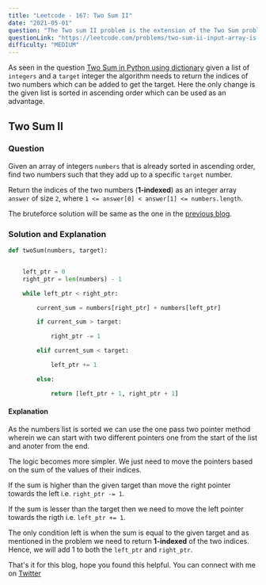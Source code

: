 ```yaml
---
title: "Leetcode - 167: Two Sum II"
date: "2021-05-01"
question: "The Two sum II problem is the extension of the Two Sum problem which can be solved using the pointers technique"
questionLink: "https://leetcode.com/problems/two-sum-ii-input-array-is-sorted/"
difficulty: "MEDIUM"
---
```


As seen in the question <a target="_blank" href="/leetcode/leetcode-arrays-two-sum-1">Two Sum in Python using dictionary</a> given a list of `integers` and a `target` integer the algorithm needs to return the indices of two numbers which can be added to get the target.
Here the only change is the given list is sorted in ascending order which can be used as an advantage.

## Two Sum II

### Question

Given an array of integers `numbers` that is already sorted in ascending order, find two numbers such that they add up to a specific `target` number.

Return the indices of the two numbers (**1-indexed**) as an integer array `answer` of size `2`, where `1 <= answer[0] < answer[1] <= numbers.length`.

The bruteforce solution will be same as the one in the <a target="_blank" href="/leetcode/leetcode-arrays-two-sum-1">previous blog</a>.

### Solution and Explanation

```py:towsumtwo_onepass.py
def twoSum(numbers, target):


    left_ptr = 0
    right_ptr = len(numbers) - 1

    while left_ptr < right_ptr:

        current_sum = numbers[right_ptr] + numbers[left_ptr]

        if current_sum > target:

            right_ptr -= 1

        elif current_sum < target:

            left_ptr += 1

        else:

            return [left_ptr + 1, right_ptr + 1]
```

#### Explanation

As the numbers list is sorted we can use the one pass two pointer method wherein we can start with two different pointers one from the start of the list
and anoter from the end.

The logic becomes more simpler. We just need to move the pointers based on the sum of the values of their indices.

If the sum is higher than the given target than move the right pointer towards the left i.e. `right_ptr -= 1`.

If the sum is lesser than the target then we need to move the left pointer towards the rigth i.e. `left_ptr += 1`.

The only condition left is
when the sum is equal to the given target and as mentioned in the problem we need to return **1-indexed** of the two indices. Hence, we will add 1 to both
the `left_ptr` and `right_ptr`.

That's it for this blog, hope you found this helpful. You can connect with me on <a href="https://twitter.com/saglanivatsal">Twitter</a>
